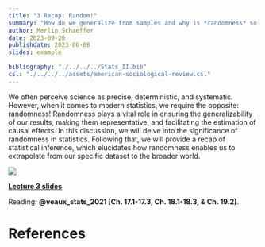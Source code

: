 ```yaml
---
title: "3 Recap: Random!"
summary: "How do we generalize from samples and why is *randomness* so extremely important in statistics."
author: Merlin Schaeffer
date: 2023-09-20
publishdate: 2023-06-08
slides: example

bibliography: "./../../../Stats_II.bib"
csl: "./../../../assets/american-sociological-review.csl"
---
```


We often perceive science as precise, deterministic, and systematic. However, when it comes to modern statistics, we require the opposite: randomness! Randomness plays a vital role in ensuring the generalizability of our results, making them representative, and facilitating the estimation of causal effects. In this discussion, we will delve into the significance of randomness in statistics. Following that, we will provide a recap of statistical inference, which elucidates how randomness enables us to extrapolate from our specific dataset to the broader world.

![](https://c.tenor.com/5PepR8rD4U0AAAAC/throwing-dice-quavo.gif)

[**Lecture 3 slides**](/Lectures/3-Random/3-Random.html)

Reading: **@veaux_stats_2021[Ch. 17.1-17.3, Ch. 18.1-18.3, & Ch. 19.2]**.

# References
